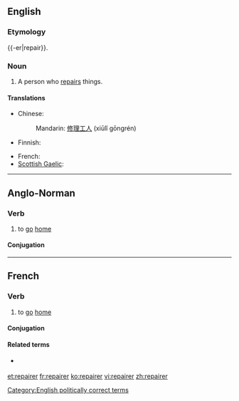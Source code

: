 ==English==

===Etymology===
{{-er|repair}}.

===Noun===
{{en-noun}}

# A person who [[repair|repairs]] things.

====Translations====
{{trans-top|person who repairs}}
* Chinese:
*: Mandarin: [[修理]][[工人]] (xiūlǐ gōngrén)
* Finnish: {{t+|fi|korjaaja}}
{{trans-mid}}
* French: {{t+|fr|réparateur|m}}
* [[Scottish Gaelic]]: {{t|gd|leasachair|m}}
{{trans-bottom}}

[[Category:English politically correct terms]]

----

==Anglo-Norman==

===Verb===
{{head|xno|verb}}

# to [[go]] [[home]]

====Conjugation====
{{xno-conj-er|repair}}

----

==French==

===Verb===
{{fr-verb}}

# {{chiefly|of an animal}} to [[go]] [[home]]

====Conjugation====
{{fr-conj-er|repair|avoir}}

====Related terms====
* {{l|fr|repaire}} {{pos n}}

[[et:repairer]]
[[fr:repairer]]
[[ko:repairer]]
[[vi:repairer]]
[[zh:repairer]]